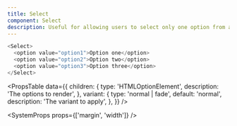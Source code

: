```yaml
---
title: Select
component: Select
description: Useful for allowing users to select only one option from a set.
---
```


```js live
<Select>
  <option value="option1">Option one</option>
  <option value="option2">Option two</option>
  <option value="option3">Option three</option>
</Select>
```

<PropsTable
  data={{
    children: {
      type: 'HTMLOptionElement',
      description: 'The options to render',
    },
    variant: {
      type: 'normal | fade',
      default: 'normal',
      description: 'The variant to apply',
    },
  }}
/>

<SystemProps props={['margin', 'width']} />
